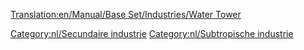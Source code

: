 [[Translation:en/Manual/Base Set/Industries/Water Tower]]

{{nl/Industrieën|image=en/Water tower.gif
|name=Watertoren
|climates=[[nl/Manual/Klimaat#subtropisch|Subtropisch]]
|accepts=[[nl/Manual/Base Set/Cargos/Water|Water]]
|produces=Niets
|notes=Niet aanwezig in [[nl/Manual/Klimaat|klimaten]].
Kan allen worden gebouwd in plaatsen in woestijngebied.
}}

{{nl/Navbox Industrieën}}
[[Category:nl/Secundaire industrie]]
[[Category:nl/Subtropische industrie]]